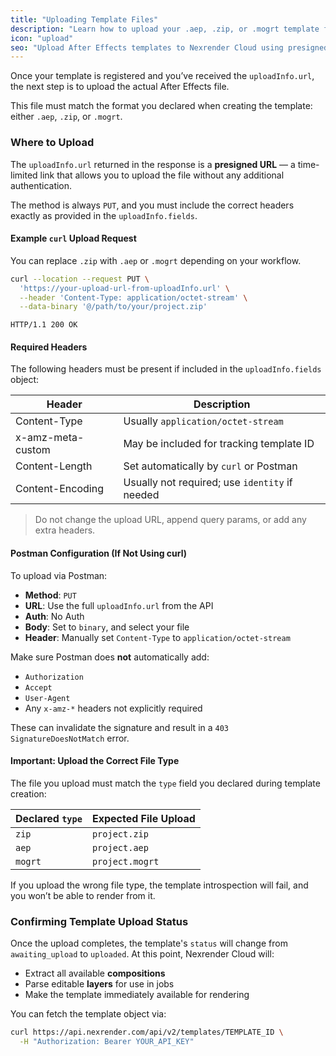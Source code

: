 ```yaml
---
title: "Uploading Template Files"
description: "Learn how to upload your .aep, .zip, or .mogrt template files to Nexrender Cloud using a secure presigned URL and confirm upload status."
icon: "upload"
seo: "Upload After Effects templates to Nexrender Cloud using presigned URLs. Supports .aep, .zip, and .mogrt. Learn curl/Postman setup, required headers, and how to confirm successful upload."
---
```


Once your template is registered and you’ve received the `uploadInfo.url`, the next step is to upload the actual After Effects file.

This file must match the format you declared when creating the template: either `.aep`, `.zip`, or `.mogrt`.

### Where to Upload

The `uploadInfo.url` returned in the response is a **presigned URL** — a time-limited link that allows you to upload the file without any additional authentication.

The method is always `PUT`, and you must include the correct headers exactly as provided in the `uploadInfo.fields`.

#### Example `curl` Upload Request

You can replace `.zip` with `.aep` or `.mogrt` depending on your workflow.

<CodeGroup>

```bash Template File Upload Request
curl --location --request PUT \
  'https://your-upload-url-from-uploadInfo.url' \
  --header 'Content-Type: application/octet-stream' \
  --data-binary '@/path/to/your/project.zip'
```


```http Example Success Response
HTTP/1.1 200 OK
```

</CodeGroup>

#### Required Headers

The following headers must be present if included in the `uploadInfo.fields` object:

| Header            | Description                                    |
| ----------------- | ---------------------------------------------- |
| Content-Type      | Usually `application/octet-stream`             |
| x-amz-meta-custom | May be included for tracking template ID       |
| Content-Length    | Set automatically by `curl` or Postman         |
| Content-Encoding  | Usually not required; use `identity` if needed |

> Do not change the upload URL, append query params, or add any extra headers.

#### Postman Configuration (If Not Using curl)

To upload via Postman:

- **Method**: `PUT`
- **URL**: Use the full `uploadInfo.url` from the API
- **Auth**: No Auth
- **Body**: Set to `binary`, and select your file
- **Header**: Manually set `Content-Type` to `application/octet-stream`

Make sure Postman does **not** automatically add:

- `Authorization`
- `Accept`
- `User-Agent`
- Any `x-amz-*` headers not explicitly required

These can invalidate the signature and result in a `403 SignatureDoesNotMatch` error.

#### Important: Upload the Correct File Type

The file you upload must match the `type` field you declared during template creation:

| Declared `type` | Expected File Upload |
| --------------- | -------------------- |
| `zip`           | `project.zip`        |
| `aep`           | `project.aep`        |
| `mogrt`         | `project.mogrt`      |

If you upload the wrong file type, the template introspection will fail, and you won’t be able to render from it.

### Confirming Template Upload Status

Once the upload completes, the template's `status` will change from `awaiting_upload` to `uploaded`. At this point, Nexrender Cloud will:

- Extract all available **compositions**
- Parse editable **layers** for use in jobs
- Make the template immediately available for rendering

You can fetch the template object via:

<CodeGroup>

```bash Curl Request
curl https://api.nexrender.com/api/v2/templates/TEMPLATE_ID \
  -H "Authorization: Bearer YOUR_API_KEY"
```

</CodeGroup>